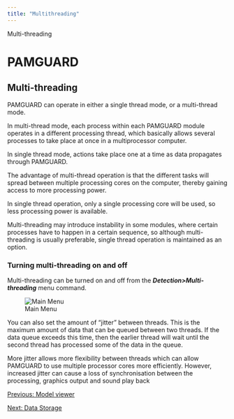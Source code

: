 ```yaml
---
title: "Multithreading"
---
```

 Multi-threading  

PAMGUARD
========

Multi-threading
---------------

  
PAMGUARD can operate in either a single thread mode, or a multi-thread mode.

In multi-thread mode, each process within each PAMGUARD module operates in a different processing thread, which basically allows several processes to take place at once in a multiprocessor computer.

In single thread mode, actions take place one at a time as data propagates through PAMGUARD.

The advantage of multi-thread operation is that the different tasks will spread between multiple processing cores on the computer, thereby gaining access to more processing power.

In single thread operation, only a single processing core will be used, so less processing power is available.

Multi-threading may introduce instability in some modules, where certain processes have to happen in a certain sequence, so although multi-threading is usually preferable, single thread operation is maintained as an option.

### Turning multi-threading on and off

Multi-threading can be turned on and off from the _**Detection>Multi-threading**_ menu command.

  

![Main Menu](images/MultiThreadingDialog.png)

  

You can also set the amount of "jitter" between threads. This is the maximum amount of data that can be queued between two threads. If the data queue exceeds this time, then the earlier thread will wait until the second thread has processed some of the data in the queue.

More jitter allows more flexibility between threads which can allow PAMGUARD to use multiple processor cores more efficiently. However, increased jitter can cause a loss of synchronisation between the processing, graphics output and sound play back

  

[Previous: Model viewer](modelViewer.html)

[Next: Data Storage](datastorage2.html)
